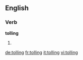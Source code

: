 
==English==

===Verb===
'''tolling'''

# {{present participle of|toll}}

[[de:tolling]]
[[fr:tolling]]
[[it:tolling]]
[[vi:tolling]]